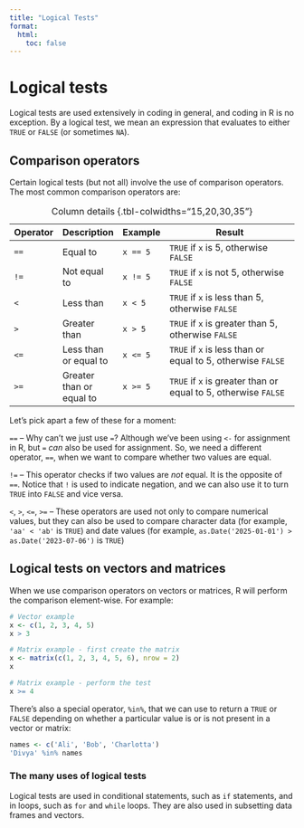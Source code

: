 ```yaml
---
title: "Logical Tests"
format:
  html:
    toc: false
---
```


# Logical tests

Logical tests are used extensively in coding in general, and coding in R is no exception. By a logical test, we mean an expression that evaluates to either `TRUE` or `FALSE` (or sometimes `NA`).

## Comparison operators

Certain logical tests (but not all) involve the use of comparison operators. The most common comparison operators are:

| Operator | Description | Example | Result |
|-------------|----------------|-----------|------------------------------------|
| `==` | Equal to | `x == 5` | `TRUE` if `x` is 5, otherwise `FALSE` |
| `!=` | Not equal to | `x != 5` | `TRUE` if `x` is not 5, otherwise `FALSE` |
| `<` | Less than | `x < 5` | `TRUE` if `x` is less than 5, otherwise `FALSE` |
| `>` | Greater than | `x > 5` | `TRUE` if `x` is greater than 5, otherwise `FALSE` |
| `<=` | Less than or equal to | `x <= 5` | `TRUE` if `x` is less than or equal to 5, otherwise `FALSE` |
| `>=` | Greater than or equal to | `x >= 5` | `TRUE` if `x` is greater than or equal to 5, otherwise `FALSE` |
: Column details {.tbl-colwidths="15,20,30,35"}

Let's pick apart a few of these for a moment:

`==` -- Why can't we just use `=`? Although we've been using `<-` for assignment in R, but `=` *can* also be used for assignment. So, we need a different operator, `==`, when we want to compare whether two values are equal.

`!=` -- This operator checks if two values are *not* equal. It is the opposite of `==`. Notice that `!` is used to indicate negation, and we can also use it to turn `TRUE` into `FALSE` and vice versa.

`<`, `>`, `<=`, `>=` -- These operators are used not only to compare numerical values, but they can also be used to compare character data (for example, `'aa' < 'ab'` is `TRUE`) and date values (for example, `as.Date('2025-01-01') > as.Date('2023-07-06')` is `TRUE`)

## Logical tests on vectors and matrices

When we use comparison operators on vectors or matrices, R will perform the comparison element-wise. For example:

```r
# Vector example
x <- c(1, 2, 3, 4, 5)
x > 3
```

```r
# Matrix example - first create the matrix
x <- matrix(c(1, 2, 3, 4, 5, 6), nrow = 2)
x
```

```r
# Matrix example - perform the test
x >= 4
```

There's also a special operator, `%in%`, that we can use to return a `TRUE` or `FALSE` depending on whether a particular value is or is not present in a vector or matrix:

```r
names <- c('Ali', 'Bob', 'Charlotta')
'Divya' %in% names
```

### The many uses of logical tests

Logical tests are used in conditional statements, such as `if` statements, and in loops, such as `for` and `while` loops. They are also used in subsetting data frames and vectors.
